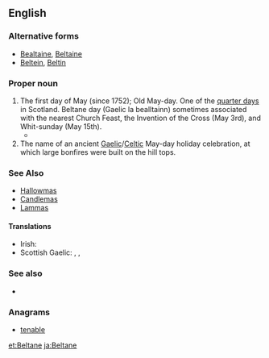==English==
{{wikipedia}}

===Alternative forms===
* [[Bealtaine]], [[Beltaine]]
* [[Beltein]], [[Beltin]]

<!-- format and uncomment:
===Etymology===
From the Celtic ''*belo-tanos'' "bright fire".
-->

===Proper noun===
{{en-proper noun}}

# The first day of May (since 1752); Old May-day. One of the [[quarter day]]s in Scotland. Beltane day (Gaelic la bealltainn) sometimes associated with the nearest Church Feast, the Invention of the Cross (May 3rd), and Whit-sunday (May 15th).
#*{{quote-book
|year= 1424
|year_published= 1597
|author= [[w:James I of Scotland|James I of Scotland]]
|by= 
|title= The lawes and actes of parliament maid be King James the first and his successours kinges of Scotland
|url= http://books.google.com/books?id=OiNFAAAAcAAJ&pg=PP17
|original=
|chapter= 
|section = 
|isbn=
|edition= Edinburgh
|publisher= [[w:Robert Waldegrave|Robert Waldegrave]]
|location= 
|editor= 
|volume= 
|page= A3
|passage=  And quhair it be tainted that they big, and the Birdes be flowin, and the nest be funden in the Trees at '''''Beltane''''' the trees sal be foirfaulted to the King (bot gif they be redeemed fra him, throw them that they first perteined to) and hewin downe, and siue schillings to the King is unlaw.
}}
# The name of an ancient [[Gaelic]]/[[Celtic]] May-day holiday celebration, at which large bonfires were built on the hill tops.

===See Also===
* [[Hallowmas]]
* [[Candlemas]]
* [[Lammas]]

====Translations====
{{trans-top|holiday}}
* Irish: {{t-|ga|Lá Bealtaine|m}}
* Scottish Gaelic: {{t-|gd|Là Bealltainn|m}}, {{t-|gd|Là Buidhe Bealltainn|m}}, {{t-|gd|Bealltainn|f}}
{{trans-mid}}
{{trans-bottom}}

===See also===
* {{list:Wiccan Sabbats/en}}

===Anagrams===
* [[tenable#English|tenable]]

[[et:Beltane]]
[[ja:Beltane]]